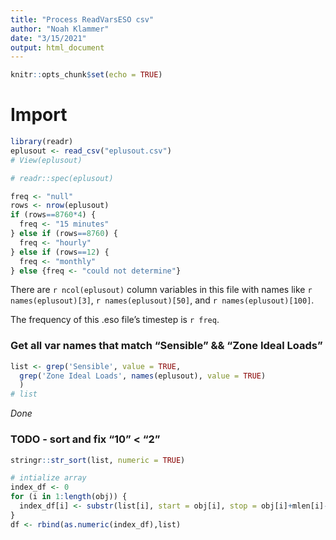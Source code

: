 ```yaml
---
title: "Process ReadVarsESO csv"
author: "Noah Klammer"
date: "3/15/2021"
output: html_document
---
```


```r
knitr::opts_chunk$set(echo = TRUE)
```

# Import

```r
library(readr)
eplusout <- read_csv("eplusout.csv")
# View(eplusout)
```


```r
# readr::spec(eplusout)

freq <- "null"
rows <- nrow(eplusout) 
if (rows==8760*4) {
  freq <- "15 minutes"
} else if (rows==8760) {
  freq <- "hourly"
} else if (rows==12) {
  freq <- "monthly"
} else {freq <- "could not determine"}

```
There are ``r ncol(eplusout)`` column variables in this file with names like ``r names(eplusout)[3]``, ``r names(eplusout)[50]``, and ``r names(eplusout)[100]``.

The frequency of this .eso file's timestep is ``r freq``.


### Get all var names that match "Sensible" && "Zone Ideal Loads"
```r
list <- grep('Sensible', value = TRUE,
  grep('Zone Ideal Loads', names(eplusout), value = TRUE) 
  )
# list
```

*Done*


### TODO - sort and fix "10" < "2"
```r
stringr::str_sort(list, numeric = TRUE)

# intialize array
index_df <- 0
for (i in 1:length(obj)) {
  index_df[i] <- substr(list[i], start = obj[i], stop = obj[i]+mlen[i]-1)
}
df <- rbind(as.numeric(index_df),list)
```


<br><br><br>